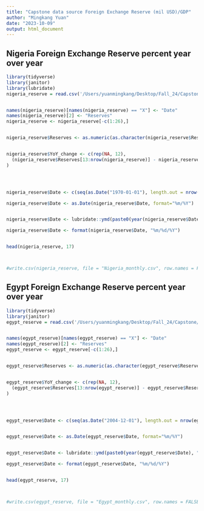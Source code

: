 ```yaml
---
title: "Capstone data source Foreign Exchange Reserve (mil USD)/GDP"
author: "Mingkang Yuan"
date: "2023-10-09"
output: html_document
---
```


## Nigeria Foreign Exchange Reserve percent year over year

```r
library(tidyverse)
library(janitor)
library(lubridate)
nigeria_reserve = read.csv('/Users/yuanmingkang/Desktop/Fall_24/Capstone/data source/Foreign exchange reserve(change% yr over yr)/new/nigeria_monthly.csv')


names(nigeria_reserve)[names(nigeria_reserve) == "X"] <- "Date"
names(nigeria_reserve)[2] <- "Reserves"
nigeria_reserve <- nigeria_reserve[-c(1:26),]


nigeria_reserve$Reserves <- as.numeric(as.character(nigeria_reserve$Reserves))


nigeria_reserve$YoY_change <- c(rep(NA, 12), 
  (nigeria_reserve$Reserves[13:nrow(nigeria_reserve)] - nigeria_reserve$Reserves[1:(nrow(nigeria_reserve)-12)]) / nigeria_reserve$Reserves[1:(nrow(nigeria_reserve)-12)] * 100
)




nigeria_reserve$Date <- c(seq(as.Date("1970-01-01"), length.out = nrow(nigeria_reserve), by = "months"))

nigeria_reserve$Date <- as.Date(nigeria_reserve$Date, format="%m/%Y")


nigeria_reserve$Date <- lubridate::ymd(paste0(year(nigeria_reserve$Date), "-", month(nigeria_reserve$Date), "-", days_in_month(nigeria_reserve$Date)))

nigeria_reserve$Date <- format(nigeria_reserve$Date, "%m/%d/%Y")


head(nigeria_reserve, 17)



#write.csv(nigeria_reserve, file = "Nigeria_monthly.csv", row.names = FALSE)

```

## Egypt Foreign Exchange Reserve percent year over year

```r
library(tidyverse)
library(janitor)
egypt_reserve = read.csv('/Users/yuanmingkang/Desktop/Fall_24/Capstone/data source/Foreign exchange reserve(change% yr over yr)/new/egypt_monthly.csv')


names(egypt_reserve)[names(egypt_reserve) == "X"] <- "Date"
names(egypt_reserve)[2] <- "Reserves"
egypt_reserve <- egypt_reserve[-c(1:26),]


egypt_reserve$Reserves <- as.numeric(as.character(egypt_reserve$Reserves))


egypt_reserve$YoY_change <- c(rep(NA, 12), 
  (egypt_reserve$Reserves[13:nrow(egypt_reserve)] - egypt_reserve$Reserves[1:(nrow(egypt_reserve)-12)]) / egypt_reserve$Reserves[1:(nrow(egypt_reserve)-12)] * 100
)




egypt_reserve$Date <- c(seq(as.Date("2004-12-01"), length.out = nrow(egypt_reserve), by = "months"))


egypt_reserve$Date <- as.Date(egypt_reserve$Date, format="%m/%Y")


egypt_reserve$Date <- lubridate::ymd(paste0(year(egypt_reserve$Date), "-", month(egypt_reserve$Date), "-", days_in_month(egypt_reserve$Date)))

egypt_reserve$Date <- format(egypt_reserve$Date, "%m/%d/%Y")


head(egypt_reserve, 17)



#write.csv(egypt_reserve, file = "Egypt_monthly.csv", row.names = FALSE)

```



